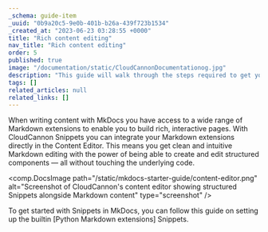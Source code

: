 ```yaml
---
_schema: guide-item
_uuid: "0b9a20c5-9e0b-401b-b26a-439f723b1534"
_created_at: "2023-06-23 03:28:55 +0000"
title: "Rich content editing"
nav_title: "Rich content editing"
order: 5
published: true
image: "/documentation/static/CloudCannonDocumentationog.jpg"
description: "This guide will walk through the steps required to get your MkDocs site built, editable and live on CloudCannon."
tags: []
related_articles: null
related_links: []
---
```


When writing content with MkDocs you have access to a wide range of Markdown extensions to
enable you to build rich, interactive pages. With CloudCannon Snippets you can integrate your
Markdown extensions directly in the Content Editor. This means you get clean and intuitive Markdown
editing with the power of being able to create and edit structured components — all without
touching the underlying code.

<comp.DocsImage
  path="/static/mkdocs-starter-guide/content-editor.png"
  alt="Screenshot of CloudCannon's content editor showing structured Snippets alongside Markdown content"
  type="screenshot"
/>

To get started with Snippets in MkDocs, you can follow this guide on setting up the builtin
[Python Markdown extensions] Snippets.

